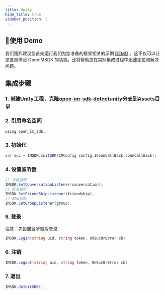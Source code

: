 ```yaml
---
title: Unity
hide_title: true
sidebar_position: 2
---
```


## 🚀使用 Demo
我们强烈建议您首先运行我们为您准备的框架相关的示例 [DEMO](https://github.com/openimsdk/open-im-sdk-unity.git) 。这不仅可以让您直观体验 OpenIMSDK 的功能，还将帮助您在实际集成过程中迅速定位和解决问题。

## 集成步骤

### 1. 创建Unity工程，克隆[open-im-sdk-dotnet](https://github.com/openimsdk/open-im-sdk-dotnet.git)unity分支到Assets目录

### 2. 引用命名空间

    using open_im_sdk;

### 3. 初始化

```C# 
var suc = IMSDK.InitSDK(IMConfig config,IConnCallBack connCallBack);
```

### 4. 设置监听器

```C#
// 会话监听
IMSDK.SetConversationListener(conversation);
// 好友监听
IMSDK.SetFriendShipListener(friendship);
// 群组监听
IMSDK.SetGroupListener(group);

```

### 5. 登录

注意：先设置监听器后登录

```C#
IMSDK.Login(string uid, string token, OnSucOrError cb)
```

### 6. 注销

```C#
IMSDK.Logout(string uid, string token, OnSucOrError cb)
```
### 7. 退出

```C#
IMSDK.UnInitSDK();
```
